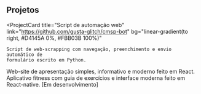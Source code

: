 ## Projetos

<ProjectCard
	title="Script de automação web"
	link="https://github.com/gusta-glitch/cmsp-bot"
	bg="linear-gradient(to right, #D4145A 0%, #FBB03B 100%)"
>
	Script de web-scrapping com navegação, preenchimento e envio automático de
	formulário escrito em Python.
</ProjectCard>
<ProjectCard
	title="Web-site: Dayene Freitas Advocacia"
	link="https://dayenefreitas.adv.br"
	bg="linear-gradient(to right, #662D8C 0%, #ED1E79 100%)"
>
	Web-site de apresentação simples, informativo e moderno feito em React.
</ProjectCard>
<ProjectCard
	title="Aplicativo: Dragon Fitness"
	link="#"
	bg="linear-gradient(to right, #009245 0%, #FCEE21 100%)"
>
	Aplicativo fitness com guia de exercícios e interface moderna feito em
	React-native. [Em desenvolvimento]
</ProjectCard>
